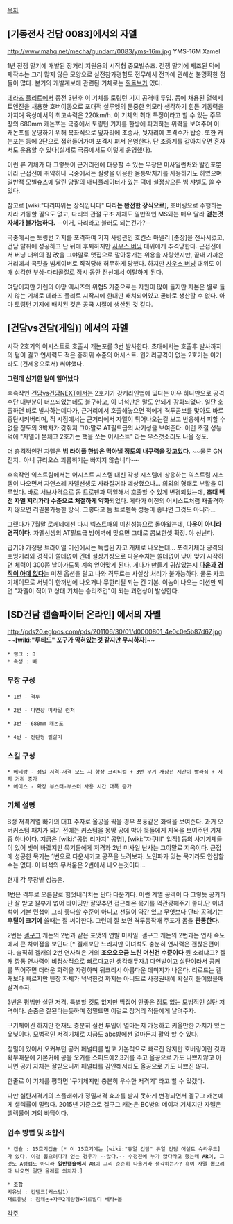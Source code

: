 [[목차]]

== [기동전사 건담 0083]에서의 자멜 ==
http://www.mahq.net/mecha/gundam/0083/yms-16m.jpg
YMS-16M Xamel

1년 전쟁 말기에 개발된 장거리 지원용의 시작형 중모빌슈츠. 전쟁 말기에 제조된 덕에 제작수는 그리 많지 않은 모양으로 실전참가경험도 전무해서 전과에 관해선 불명확한 점들이 많다. 본기의 개발계보에 관련된 기체로는 [[힐돌브]]가 있다.

[[데라즈 플리트]]에서 종전 3년후 이 기체를 토링턴 기지 공격때 투입. 돔에 채용된 열핵제트엔진을 채용한 호버이동으로 포대적 실루엣의 둔중한 외모라 생각하기 힘든 기동력을 가지며 육상에서의 최고속력은 220km/h. 이 기체의 최대 특징이라고 할 수 있는 주무장의 680mm 캐논포는 극중에서 토링턴 기지를 한방에 파괴하는 위력을 보여주며 이 캐논포를 운영하기 위해 복좌식으로 앞자리에 조종사, 뒷자리에 포격수가 탑승. 또한 캐논포는 등에 2단으로 접혀들어가며 포격시 펴서 운영한다. 단 조종계를 갈아치우면 혼자서도 운용할 수 있다(실제로 극중에서도 이렇게 운영했다).

이런 류 기체가 다 그렇듯이 근거리전에 대응할 수 있는 무장은 미사일런처와 발칸포뿐이라 근접전에 취약하나 극중에서는 질량을 이용한 몸통박치기를 사용하기도 하였으며 일반적 모빌슈츠에 달린 양팔의 매니퓰레이터가 있는 덕에 설정상으론 빔 샤벨도 쓸 수 있다.

참고로 [wiki:"다리따위는 장식입니다" '''다리는 완전한 장식으로'''], 호버링으로 주행하는지라 가동할 필요도 없고, 다리의 관절 구조 자체도 일반적인 MS와는 매우 달라 '''걷는것 자체가 불가능하다.''' --이거, 다리라고 불러도 되는건가?--

극중에서는 토링턴 기지를 포격하여 기지 사령관인 호킨스 마넬리 [준장]을 전사시켰고, 건담 탈취에 성공하고 난 뒤에 후퇴하지만 [[사우스 버닝]] 대위에게 추격당한다. 근접전에서 버닝 대위의 짐 改을 그야말로 맷집으로 깔아뭉개는 위용을 자랑했지만, 끝내 가까운 거리에서 콕핏을 빔세이버로 직격당해 허무하게 당했다. 하지만 [[사우스 버닝]] 대위도 이때 심각한 부상-다리골절로 잠시 동안 전선에서 이탈하게 된다.


여담이지만 기렌의 야망 엑시즈의 위협5 기준으로는 자원이 많이 들지만 자본은 별로 들지 않는 기체로 데라즈 플리트 시작시에 한대만 배치되어있고 곧바로 생산할 수 없다. 아마 토링턴 기지에 배치된 것은 공국 시절에 생산된 것 같다. 

== [건담vs건담(게임)] 에서의 자멜 ==
시작 2호기의 어시스트로 호출시 캐논포를 3번 발사한다. 초대에서는 호출후 발사까지의 텀이 길고 연사력도 적은 중하위 수준의 어시스트. 원거리공격이 없는 2호기는 이거라도 (견제용으로서) 써야했다.

'''그런데 신기한 일이 일어났다'''

후속작인 [[건담vs건담NEXT]]에서는 2호기가 강캐라인업에 있다는 이유 하나만으로 공격수단 대부분이 너프되었는데도 불구하고, 이 녀석만은 말도 안되게 강화되었다. 일단 호출하면 바로 발사하는데다가, 근거리에서 호출해놓으면 적에게 격투콤보를 맞아도 바로 중단시켜버리며, 적 시점에서는 근거리에서 자멜이 튀어나오는걸 보고 반응해서 피할 수 없을 정도의 3박자가 갖춰져 그야말로 AT필드급의 사기성을 보여준다. 이런 초절 성능 덕에 "자멜이 본체고 2호기는 핵을 쏘는 어시스트" 라는 우스갯소리도 나올 정도.

{{{#!html
<script type="text/javascript" src="http://ext.nicovideo.jp/thumb_watch/sm9972162"></script>
}}}

더 충격적인건 자멜은 '''빔 라이플 한방은 막아낼 정도의 내구력을 갖고있다.''' ~~물론 GN전지.. 아니 큐리오스 괴롭히기는 빠지지 않습니다~~

후속작인 익스트림에서는 어시스트 시스템 대신 각성 시스템에 상응하는 익스트림 시스템이 나오면서 자연스레 자멜선생도 사라질꺼라 예상했으나… 의외의 형태로 부활을 이루었다. 바로 서브사격으로 돔 트로펜과 택일해서 호출할 수 있게 변경되었는데, '''초대 버전 자멜 저리가라 수준으로 처절하게 약화'''되었다. 게다가 이전의 어시스트처럼 재출격하지 않으면 리필불가능한 방식. 그렇다고 돔 트로펜쪽 성능이 좋냐면 그것도 아니라…

그랬다가 7월말 로케테에선 다시 넥스트때의 미친성능으로 돌아왔는데, '''다운이 아니라 경직이다.''' 자멜선생의 AT필드급 방어벽에 맞으면 그대로 콤보한셋 확정. 야 신난다.

급기야 가정용 트라이얼 미션에서는 독립된 자코 개체로 나오는데... 포격기체라 공격의 호밍거리와 경직이 쓸데없이 긴데 설상가상으로 다운수치는 쓸데없이 낮아 맞기 시작하면 체력이 300쯤 날아가도록 계속 얻어맞게 된다. 게다가 만들기 귀찮았는지 '''[[하이퍼아머|다운과 경직이 아예 없다]]'''는 미친 옵션을 달고 나와 격투로는 사실상 처리가 불가능하다. 물론 자코 기체이므로 서넛이 한꺼번에 나오거나 무한리필 되는 건 기본. 이놈이 나오는 미션만 되면 "자멜이 적이고 상대 기체는 승리조건"이 되는 괴현상이 발생한다.

== [SD건담 캡슐파이터 온라인] 에서의 자멜 ==
http://pds20.egloos.com/pds/201106/30/01/d0000801_4e0c0e5b87d67.jpg
~~'''[wiki:"루티드" 포구가 막혀있는것 같지만 무시하자]'''~~

 * 랭크 : B
 * 속성 : 빠

=== 무장 구성 ===
 * 1번 - 격투

 * 2번 - 다연장 미사일 런처

 * 3번 - 680mm 캐논포

 * 4번 - 전탄형 필살기

=== 스킬 구성 === 
 * 베테랑 - 정밀 저격-저격 모드 시 항상 크리티컬 + 3번 무기 재장전 시간이 빨라짐 + 서치 거리 증가
 * 에이스 - 확장 부스터-부스터 사용 시간 대폭 증가

=== 기체 설명 ===
B랭 저격계열 빠기의 대표 주자로 올공을 찍을 경우 폭풍같은 화력을 보여준다. 과거 오버커스텀 패치가 되기 전에는 커스텀을 몽땅 공에 박아 묵들에게 지옥을 보여주던 기체 중 하나이다. 지금은 [wiki:"공명 리가지" 공명], [wiki:"자쿠III" 입작] 등의 사기기체들이 있어 빛이 바랬지만 묵기들에게 저격과 2번 미사일 난사는 그야말로 지옥이다. 근접에 성공한 묵기는 1번으로 다운시키고 공폭을 노려보자. 노인파가 있는 묵기라도 안심할 수는 없다. 이 녀석의 무서움은 2번에서 나오는것이다...

현재 각 무장별 성능은.

1번은 격투로 오른팔로 힘껏내리치는 단타 다운기다. 이런 계열 공격이 다 그렇듯 공커하난 잘 받고 칼부가 없어 타이밍만 잘맞추면 접근해온 묵기를 역관광해주기 좋다.단 이녀석이 기본 민첩이 그리 좋다할 수준이 아니고 선딜이 약간 있고 무엇보다 단타 공격기는 '''후딜이 크기에''' 쓸때는 잘 써야한다. 그런데 잘 보면 격투동작때 주포가 몸을 '''관통한다.'''

2번은 [[겔구그]] 캐논의 2번과 같은 포맷의 연발 미사일. 겔구그 캐논의 2번과는 연사 속도에서 큰 차이점을 보인다.[* 겔캐보단 느리지만 이녀석도 충분히 연사력은 괜찮은편이다. 솔직히 겔캐의 2번 연사력은 거의 '''조오오오금 느린 머신건 수준이다''' 뭔 소리냐고? 겔캐 깡통 연사력이 비정상적으로 빠르다고만 생각해두자.] 다연발이고 실탄이라서 공커를 찍어주면 더러운 화력을 자랑하며 뒤크리시 아름다운 데미지가 나온다. 리로드는 겔캐보다 빠르지만 탄창 자체가 넉넉한것 까지는 아니므로 사정권내에 확실히 들어왔을때 갈겨주자.

3번은 평범한 실탄 저격. 특별할 것도 없지만 딱집어 안좋은 점도 없는 모범적인 실탄 저격이다. 순줌은 잘된다는듯하며 정밀뜨면 이걸로 장거리 적들에게 날려주자.

구기체이긴 하지만 현재도 충분히 실전 투입이 얼마든지 가능하고 키울만한 가치가 있는 유닛이다. 모범적인 저격기체로 지금도 abc방에선 얼마든지 활약 할 수 있다.

정밀이 있어서 오커부턴 공커 페널티를 받고 기본적으로 빠르진 않지만 호버링이란 것과 확부때문에 기본커에 공을 오커를 스피드에2,3커를 주고 올공으로 가도 나쁘지않고 아니면 공커 자체는 잘받으니까 페널티를 감안해서라도 올공으로 가도 나쁘진 않다.

한줄로 이 기체를 평하면 '구기체지만 충분히 우수한 저격기' 라고 할 수 있겠다.  


다만 실탄저격기의 스플래쉬가 정밀저격 효과를 받지 못하게 변경되면서 겔구그 캐논에게 셀렉률이 밀렸다. 2015년 기준으로 겔구그 캐논은 BC방의 메이저 기체지만 자멜은 셀렉률이 거의 바닥이다.
=== 입수 방법 및 조합식 ===
 * 캡슐 : 15호기캡슐 [* 이 15호기에는 [wiki:"듀얼 건담" 듀얼 건담 어설트 슈라우드]가 있다. 이걸 뽑으려다가 얻는 경우가 --많다.-- 수정전에 누가 많다라고 했는데 '''AR'''이, 그것도 A랭캡도 아니라 '''일반캡슐에서''' AR이 그리 순순히 나올거라 생각하는가? 혹여 자멜 뽑으려다 나오면 일단 올레를 외치자.]

 * 조합
 키유닛 : 건탱크(커스텀1)
 재료유닛 : 짐캐논+자쿠2개량형+가르발디 베타+볼

[[각주]]
